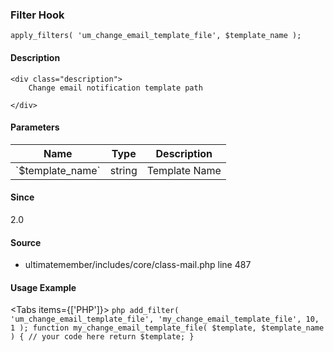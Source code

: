 
### Filter Hook    
    
```
apply_filters( 'um_change_email_template_file', $template_name );
```

#### Description
    <div class="description">
        Change email notification template path
 
    </div>

#### Parameters
            
<table className="table-auto mt-2 border dark:border-gray-500 p-5 text-sm text-left">
<thead>
<tr>
<th  className="px-3">Name</th>
<th  className="px-3">Type</th>
<th  className="px-3">Description</th>
</tr>
</thead>
<tbody>
               <tr >
               <td className="px-3 py-2">`$template_name`</td>
               <td className="px-3 py-2">string</td>
               <td className="px-3 py-2 text-sm">Template Name</td>
               </tr>
</tbody>
</table>

#### Since
<div class="description">
2.0
</div>

#### Source
  - <Link href="/developer/files/includes-core-class-mail#source-view.487">ultimatemember/includes/core/class-mail.php</Link> <Link href="/developer/files/includes-core-class-mail#source-view.487">line 487</Link>



#### Usage Example

<Tabs items={['PHP']}>
    <Tab>
    ```php
    add_filter( 'um_change_email_template_file', 'my_change_email_template_file', 10, 1 );
 function my_change_email_template_file( $template, $template_name ) {
     // your code here
     return $template;
 }
    ```
    </Tab>
</Tabs>
